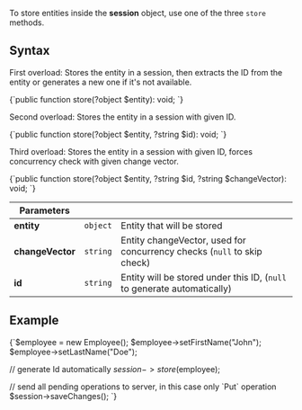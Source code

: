 
To store entities inside the **session** object, use one of the three `store` methods.

## Syntax

First overload: Stores the entity in a session, then extracts the ID from the entity or generates a new one if it's not available.

<TabItem value="store_entities_1" label="store_entities_1">
<CodeBlock language="php">
{`public function store(?object $entity): void;
`}
</CodeBlock>
</TabItem>

Second overload: Stores the entity in a session with given ID.

<TabItem value="store_entities_2" label="store_entities_2">
<CodeBlock language="php">
{`public function store(?object $entity, ?string $id): void;
`}
</CodeBlock>
</TabItem>

Third overload: Stores the entity in a session with given ID, forces concurrency check with given change vector.

<TabItem value="store_entities_3" label="store_entities_3">
<CodeBlock language="php">
{`public function store(?object $entity, ?string $id, ?string $changeVector): void;
`}
</CodeBlock>
</TabItem>


| Parameters | | |
| ------------- | ------------- | ----- |
| **entity** | `object` | Entity that will be stored |
| **changeVector** | `string` | Entity changeVector, used for concurrency checks (`null` to skip check) |
| **id** | `string` | Entity will be stored under this ID, (`null` to generate automatically) |

## Example

<TabItem value="store_entities_5" label="store_entities_5">
<CodeBlock language="php">
{`$employee = new Employee();
$employee->setFirstName("John");
$employee->setLastName("Doe");

// generate Id automatically
$session->store($employee);

// send all pending operations to server, in this case only \`Put\` operation
$session->saveChanges();
`}
</CodeBlock>
</TabItem>



